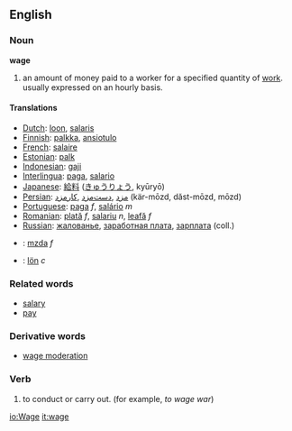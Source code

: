 ==English==
=== Noun ===
'''wage'''

{{wikipedia}}

# an amount of money paid to a worker for a specified quantity of [[Wikipedia:Labour (economics)|work]]. usually expressed on an hourly basis.

==== Translations ====
*[[Dutch]]: [[loon]], [[salaris]]
*[[Finnish]]: [[palkka]], [[ansiotulo]]
*[[French]]: [[salaire]]
*[[Estonian]]: [[palk]]
*[[Indonesian]]: [[gaji]]
*[[Interlingua]]: [[paga]], [[salario]]
*[[Japanese]]: [[給料]] ([[きゅうりょう]], kyūryō)
*[[Persian]]: [[مزد]] ,[[دست‌مزد]] ,[[کارمزد]] (kär-mōzd, dăst-mōzd, mōzd)
*[[Portuguese]]: [[paga]] ''f'', [[salário]] ''m''
*[[Romanian]]: [[plată]] ''f'', [[salariu]] ''n'', [[leafă]] ''f''
*[[Russian]]: [[жалованье]], [[заработная плата]], [[зарплата]] (coll.)
*{{sk}}: [[mzda#Slovak|mzda]] ''f''
*{{sv}}: [[lön]] ''c''

=== Related words ===
*[[salary]]
*[[pay]]

=== Derivative words ===
*[[wage moderation]]

===Verb===
# to conduct or carry out.  (for example, ''to wage war'')

[[io:Wage]]
[[it:wage]]